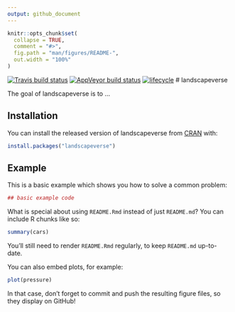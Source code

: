 ```yaml
---
output: github_document
---
```


<!-- README.md is generated from README.Rmd. Please edit that file -->

```r
knitr::opts_chunk$set(
  collapse = TRUE,
  comment = "#>",
  fig.path = "man/figures/README-",
  out.width = "100%"
)
```
[![Travis build status](https://travis-ci.org/r-spatialecology/landscapeverse.svg?branch=master)](https://travis-ci.org/r-spatialecology/landscapeverse)
[![AppVeyor build status](https://ci.appveyor.com/api/projects/status/github/r-spatialecology/landscapeverse?branch=master&svg=true)](https://ci.appveyor.com/project/r-spatialecology/landscapeverse)
[![lifecycle](https://img.shields.io/badge/lifecycle-maturing-blue.svg)](https://www.tidyverse.org/lifecycle/#maturing)
# landscapeverse

The goal of landscapeverse is to ...

## Installation

You can install the released version of landscapeverse from [CRAN](https://CRAN.R-project.org) with:

``` r
install.packages("landscapeverse")
```

## Example

This is a basic example which shows you how to solve a common problem:

```r
## basic example code
```

What is special about using `README.Rmd` instead of just `README.md`? You can include R chunks like so:

```r
summary(cars)
```

You'll still need to render `README.Rmd` regularly, to keep `README.md` up-to-date.

You can also embed plots, for example:

```r
plot(pressure)
```

In that case, don't forget to commit and push the resulting figure files, so they display on GitHub!

